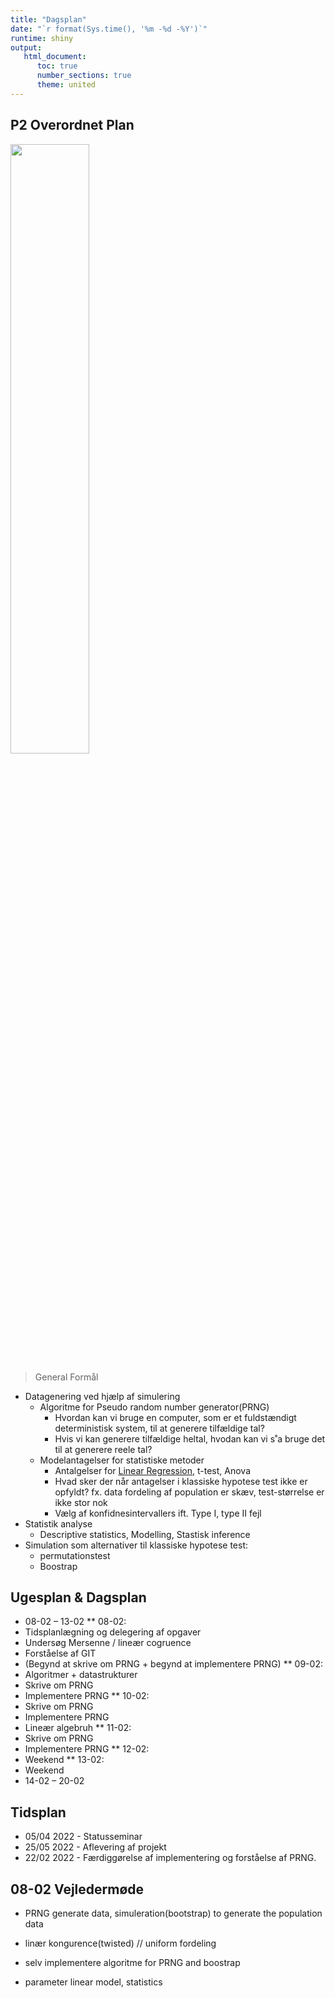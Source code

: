 ---
title: "Dagsplan"
date: "`r format(Sys.time(), '%m -%d -%Y')`"
runtime: shiny
output:
   html_document:
      toc: true
      number_sections: true
      theme: united
---

## P2 Overordnet Plan 

![](pikachu.jpg){width=50%}


>General Formål

* Datagenering ved hjælp af simulering
  + Algoritme for Pseudo random number generator(PRNG)
      - Hvordan kan vi bruge en computer, som er et fuldstændigt deterministisk              system, til at generere tilfældige tal?
      - Hvis vi kan generere tilfældige heltal, hvodan kan vi s˚a bruge det til at           generere reele tal?
  + Modelantagelser for statistiske metoder
      - Antalgelser for [Linear Regression](https://statisticsbyjim.com/regression/ols-linear-regression-assumptions/), t-test, Anova 
      - Hvad sker der når antagelser i klassiske hypotese test ikke er opfyldt? fx.          data fordeling af population er skæv, test-størrelse er ikke stor nok
      - Vælg af konfidnesintervallers ift. Type I, type II fejl

* Statistik analyse 
  + Descriptive statistics, Modelling, Stastisk inference
* Simulation som alternativer til klassiske hypotese test:
  - permutationstest
  - Boostrap


## Ugesplan & Dagsplan
* 08-02 -- 13-02
** 08-02:
- Tidsplanlægning og delegering af opgaver
- Undersøg Mersenne / lineær cogruence
- Forståelse af GIT
- (Begynd at skrive om PRNG + begynd at implementere PRNG)
** 09-02:
- Algoritmer + datastrukturer
- Skrive om PRNG
- Implementere PRNG
** 10-02:
- Skrive om PRNG
- Implementere PRNG
- Lineær algebruh
** 11-02:
- Skrive om PRNG
- Implementere PRNG
** 12-02:
- Weekend
** 13-02:
- Weekend
* 14-02 -- 20-02
  

## Tidsplan
* 05/04 2022 - Statusseminar
* 25/05 2022 - Aflevering af projekt
* 22/02 2022 - Færdiggørelse af implementering og forståelse af PRNG.




## 08-02 Vejledermøde

* PRNG generate data, simuleration(bootstrap) to generate the population data

* linær kongurence(twisted) // uniform fordeling

* selv implementere algoritme for PRNG and boostrap

* parameter linear model, statistics 


